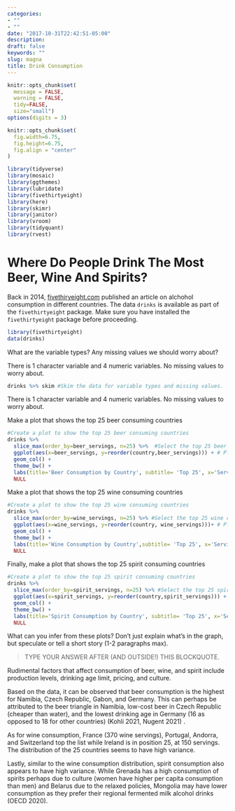 ```yaml
---
categories:
- ""
- ""
date: "2017-10-31T22:42:51-05:00"
description: 
draft: false
keywords: ""
slug: magna
title: Drink Consumption
---
```


```r
knitr::opts_chunk$set(
  message = FALSE, 
  warning = FALSE, 
  tidy=FALSE,
  size="small")
options(digits = 3)

knitr::opts_chunk$set(
  fig.width=6.75, 
  fig.height=6.75,
  fig.align = "center"
)
```

```r
library(tidyverse)
library(mosaic)
library(ggthemes)
library(lubridate)
library(fivethirtyeight)
library(here)
library(skimr)
library(janitor)
library(vroom)
library(tidyquant)
library(rvest)
```

# Where Do People Drink The Most Beer, Wine And Spirits?

Back in 2014,
[fivethiryeight.com](https://fivethirtyeight.com/features/dear-mona-followup-where-do-people-drink-the-most-beer-wine-and-spirits/)
published an article on alchohol consumption in different countries. The
data `drinks` is available as part of the `fivethirtyeight` package.
Make sure you have installed the `fivethirtyeight` package before
proceeding.

```r
library(fivethirtyeight)
data(drinks)
```

What are the variable types? Any missing values we should worry about?

There is 1 character variable and 4 numeric variables. No missing
values to worry about.

```r
drinks %>% skim #Skim the data for variable types and missing values.
```

There is 1 character variable and 4 numeric variables. No missing values to worry about.


Make a plot that shows the top 25 beer consuming countries

```r
#Create a plot to show the top 25 beer consuming countries
drinks %>%
  slice_max(order_by=beer_servings, n=25) %>%  #Select the top 25 beer consuming countries data
  ggplot(aes(x=beer_servings, y=reorder(country,beer_servings))) + # Plot the data, descending order
  geom_col() +
  theme_bw() +
  labs(title='Beer Consumption by Country', subtitle= 'Top 25', x='Servings (per person)', y='Country') + 
  NULL
```

Make a plot that shows the top 25 wine consuming countries

```r
#Create a plot to show the top 25 wine consuming countries
drinks %>%
  slice_max(order_by=wine_servings, n=25) %>% #Select the top 25 wine consuming countries
  ggplot(aes(x=wine_servings, y=reorder(country, wine_servings)))+ # Plot the data, descending order
  geom_col() +
  theme_bw() +
  labs(title='Wine Consumption by Country',subtitle= 'Top 25', x='Servings (per person)', y='Country') + 
  NULL
```

Finally, make a plot that shows the top 25 spirit consuming countries

```r
#Create a plot to show the top 25 spirit consuming countries
drinks %>%
  slice_max(order_by=spirit_servings, n=25) %>% #Select the top 25 spirit consuming countries
  ggplot(aes(x=spirit_servings, y=reorder(country,spirit_servings))) + # Plot the data, descending order
  geom_col() +
  theme_bw() +
  labs(title='Spirit Consumption by Country', subtitle= 'Top 25', x='Servings (per person)', y='Country') + 
  NULL
```

What can you infer from these plots? Don't just explain what's in the
graph, but speculate or tell a short story (1-2 paragraphs max).

> TYPE YOUR ANSWER AFTER (AND OUTSIDE!) THIS BLOCKQUOTE.

Rudimental factors that affect consumption of beer, wine, and spirit
include production levels, drinking age limit, pricing, and culture.

Based on the data, it can be observed that beer consumption is the
highest for Namibia, Czech Republic, Gabon, and Germany. This can
perhaps be attributed to the beer triangle in Namibia, low-cost beer in
Czech Republic (cheaper than water), and the lowest drinking age in
Germany (16 as opposed to 18 for other countries) (Kohli 2021, Nugent
2021) .

As for wine consumption, France (370 wine servings), Portugal, Andorra,
and Switzerland top the list while Ireland is in position 25, at 150
servings. The distribution of the 25 countries seems to have high
variance.

Lastly, similar to the wine consumption distribution, spirit consumption
also appears to have high variance. While Grenada has a high consumption
of spirits perhaps due to culture (women have higher per capita
consumption than men) and Belarus due to the relaxed policies, Mongolia
may have lower consumption as they prefer their regional fermented milk
alcohol drinks (OECD 2020).
